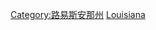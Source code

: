 {{Catnav|頁面分類|地理|各國地理|各國城市|美國城市}}
{{Catnav|頁面分類|人类社会|城市|各國城市|美國城市}}
{{Commonscat|Cities in Louisiana}}

[[Category:路易斯安那州|Category:路易斯安那州]]
[[Category:美國各州城市|Louisiana]]